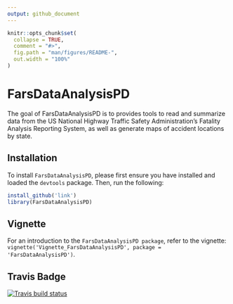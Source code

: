 ```yaml
---
output: github_document
---
```



```r
knitr::opts_chunk$set(
  collapse = TRUE,
  comment = "#>",
  fig.path = "man/figures/README-",
  out.width = "100%"
)
```
# FarsDataAnalysisPD

The goal of FarsDataAnalysisPD is to provides tools to read and summarize data from the US National Highway Traffic Safety Administration's Fatality Analysis Reporting System, as well as generate maps of accident locations by state.

## Installation

To install `FarsDataAnalysisPD`, please first ensure you have installed and loaded the `devtools` package. Then, run the following:

```R
install_github('link')
library(FarsDataAnalysisPD)
```

## Vignette

For an introduction to the `FarsDataAnalysisPD package`, refer to the vignette: `vignette('Vignette_FarsDataAnalysisPD', package = 'FarsDataAnalysisPD')`.

## Travis Badge

[![Travis build status](https://travis-ci.com/Paul-Draper/FarsDataAnalysisPD.svg?branch=master)](https://travis-ci.com/Paul-Draper/FarsDataAnalysisPD)
